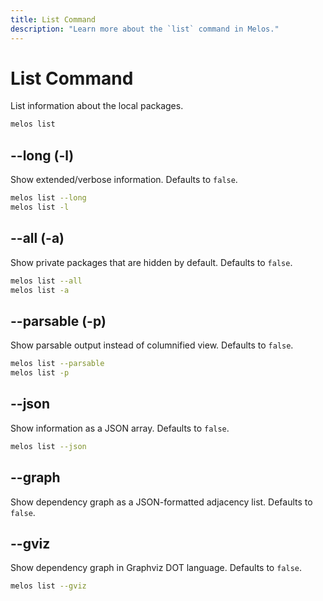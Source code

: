 ```yaml
---
title: List Command
description: "Learn more about the `list` command in Melos."
---
```


# List Command

List information about the local packages.

```bash
melos list
```

## --long (-l)

Show extended/verbose information. Defaults to `false`.

```bash
melos list --long
melos list -l
```

## --all (-a)

Show private packages that are hidden by default. Defaults to `false`.

```bash
melos list --all
melos list -a
```

## --parsable (-p)

Show parsable output instead of columnified view. Defaults to `false`.

```bash
melos list --parsable
melos list -p
```

## --json

Show information as a JSON array. Defaults to `false`.

```bash
melos list --json
```

## --graph

Show dependency graph as a JSON-formatted adjacency list. Defaults to `false`.

## --gviz

Show dependency graph in Graphviz DOT language. Defaults to `false`.

```bash
melos list --gviz
```
